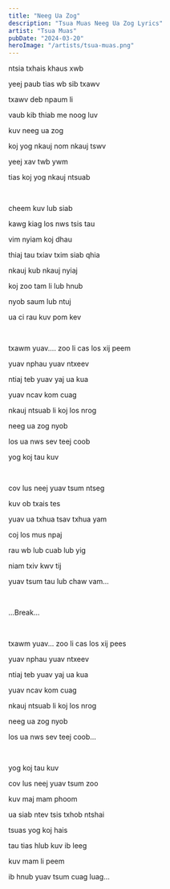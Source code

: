 ```yaml
---
title: "Neeg Ua Zog"
description: "Tsua Muas Neeg Ua Zog Lyrics"
artist: "Tsua Muas"
pubDate: "2024-03-20"
heroImage: "/artists/tsua-muas.png"
---
```


ntsia txhais khaus xwb

yeej paub tias wb sib txawv

txawv deb npaum li

vaub kib thiab me noog luv

kuv neeg ua zog

koj yog nkauj nom nkauj tswv

yeej xav twb ywm

tias koj yog nkauj ntsuab

<br />

cheem kuv lub siab

kawg kiag los nws tsis tau

vim nyiam koj dhau

thiaj tau txiav txim siab qhia

nkauj kub nkauj nyiaj

koj zoo tam li lub hnub

nyob saum lub ntuj

ua ci rau kuv pom kev

<br />

txawm yuav.... zoo li cas los xij peem

yuav nphau yuav ntxeev

ntiaj teb yuav yaj ua kua

yuav ncav kom cuag

nkauj ntsuab li koj los nrog

neeg ua zog nyob

los ua nws sev teej coob

yog koj tau kuv

<br />

cov lus neej yuav tsum ntseg

kuv ob txais tes

yuav ua txhua tsav txhua yam

coj los mus npaj

rau wb lub cuab lub yig

niam txiv kwv tij

yuav tsum tau lub chaw vam...

<br />

...Break...

<br />

txawm yuav... zoo li cas los xij pees

yuav nphau yuav ntxeev

ntiaj teb yuav yaj ua kua

yuav ncav kom cuag

nkauj ntsuab li koj los nrog

neeg ua zog nyob

los ua nws sev teej coob...

<br />

yog koj tau kuv

cov lus neej yuav tsum zoo

kuv maj mam phoom

ua siab ntev tsis txhob ntshai

tsuas yog koj hais

tau tias hlub kuv ib leeg

kuv mam li peem

ib hnub yuav tsum cuag luag...
